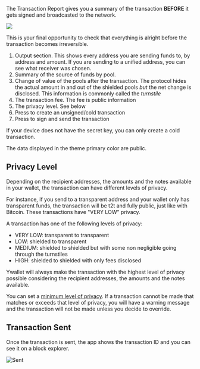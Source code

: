 
The Transaction Report gives you
a summary of the transaction **BEFORE**
it gets signed and broadcasted to the network.

![](./report/2024-03-10_18-17-59.png)

<Callout type = "warning">
This is your final opportunity to check
that everything is alright before
the transaction becomes irreversible.
</Callout>

1. Output section. This shows every address
you are sending funds to, by address and amount.
If you are sending to a unified address, you
can see what receiver was chosen.
1. Summary of the source of funds by pool.
1. Change of value of the pools after the transaction.
The protocol hides the actual amount in and out of
the shielded pools *but* the net change is disclosed.
This information is commonly called the *turnstile*
1. The transaction fee. The fee is public information
1. The privacy level. See below
1. Press to create an unsigned/cold transaction
1. Press to sign and send the transaction

If your device does not have the secret key,
you can only create a cold transaction.

The data displayed in the theme primary color
are public.

## Privacy Level

Depending on the recipient addresses, the amounts
and the notes available in your wallet, the transaction
can have different levels of privacy.

For instance, if you send to a transparent address
and your wallet only has transparent funds,
the transaction will be t2t and fully public,
just like with Bitcoin. These transactions have
"VERY LOW" privacy.

A transaction has one of the following levels of
privacy:
- VERY LOW: transparent to transparent
- LOW: shielded to transparent
- MEDIUM: shielded to shielded but with some non
negligible going through the turnstiles
- HIGH: shielded to shielded with only fees
disclosed

<Callout type = "info">
Ywallet will always make the transaction
with the highest level of privacy possible
considering the recipient addresses, the amounts
and the notes available.
</Callout>

You can set a
[minimum level of privacy](/settings/privacy#min-level).
If
a transaction cannot be made that matches or
exceeds that level of privacy, you will have
a warning message and the transaction will
not be made unless you decide to override.

## Transaction Sent

Once the transaction is sent, the app shows
the transaction ID and you can see it on a
block explorer.

![Sent](./send/2024-05-09_23-37-45.png)
